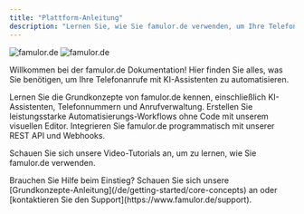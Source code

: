 ```yaml
---
title: "Plattform-Anleitung"
description: "Lernen Sie, wie Sie famulor.de verwenden, um Ihre Telefonanrufe mit KI zu automatisieren"
---
```


<img
  className="block dark:hidden"
  src="/famulor-platform-voice-ai.webp"
  alt="famulor.de"
/>
<img
  className="hidden dark:block"
  src="/famulor-platform-voice-ai.webp"
  alt="famulor.de"
/>

Willkommen bei der famulor.de Dokumentation! Hier finden Sie alles, was Sie benötigen,
um Ihre Telefonanrufe mit KI-Assistenten zu automatisieren.

<CardGroup cols={2}>
  <Card
    title="Plattform-Anleitung"
    icon="book"
    href="/de/platform-guide/overview"
    color="#06df4b">
    Lernen Sie die Grundkonzepte von famulor.de kennen, einschließlich KI-Assistenten, 
    Telefonnummern und Anrufverwaltung.
  </Card>
  <Card
    title="No-Code Automatisierung"
    icon="wand-magic-sparkles"
    href="/de/automation-platform/introduction"
    color="pink">
    Erstellen Sie leistungsstarke Automatisierungs-Workflows ohne Code mit unserem 
    visuellen Editor.
  </Card>
  <Card
    title="API Referenz"
    icon="code"
    href="/de/api-reference/introduction"
    color="blue">
    Integrieren Sie famulor.de programmatisch mit unserer REST API und Webhooks.
  </Card>
  
  <Card
    title="Video-Tutorials"
    icon="video"
    href="/de/automation-platform/tutorials/"
    color="red">
    Schauen Sie sich unsere Video-Tutorials an, um zu lernen, wie Sie famulor.de verwenden.
  </Card>
</CardGroup>

<Note>
  Brauchen Sie Hilfe beim Einstieg? Schauen Sie sich unsere [Grundkonzepte-Anleitung](/de/getting-started/core-concepts) 
  an oder [kontaktieren Sie den Support](https://www.famulor.de/support).
</Note> 